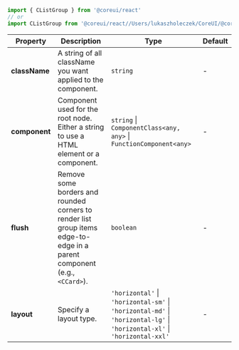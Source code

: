 
```jsx
import { CListGroup } from '@coreui/react'
// or
import CListGroup from '@coreui/react//Users/lukaszholeczek/CoreUI/@coreui/react/packages/coreui-react/src/components/list-group/CListGroup'
```

| Property | Description | Type | Default |
| --- | --- | --- | --- |
| **className** | A string of all className you want applied to the component. | `string` | - |
| **component** | Component used for the root node. Either a string to use a HTML element or a component. | `string` \| `ComponentClass<any, any>` \| `FunctionComponent<any>` | - |
| **flush** | Remove some borders and rounded corners to render list group items edge-to-edge in a parent component (e.g., `<CCard>`). | `boolean` | - |
| **layout** | Specify a layout type. | `'horizontal'` \| `'horizontal-sm'` \| `'horizontal-md'` \| `'horizontal-lg'` \| `'horizontal-xl'` \| `'horizontal-xxl'` | - |
